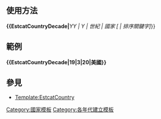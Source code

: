 <includeonly><!-- 在這裡加入模板的保護標識 --></includeonly><noinclude>{{Documentation subpage}}</noinclude>
<!-- 在本行下編輯模板說明 -->
== 使用方法 ==
'''<nowiki>{{</nowiki>EstcatCountryDecade|''''' YY | Y | 世紀 | 國家 [ | 排序關鍵字] ''}}

== 範例 ==
'''<nowiki>{{</nowiki>EstcatCountryDecade|19|3|20|美國<nowiki>}}</nowiki>'''

== 參見 ==
* [[Template:EstcatCountry]]

<includeonly>
<!-- 本行下加入模板的分類 -->
[[Category:國家模板]]
[[Category:各年代建立模板]]
</includeonly>